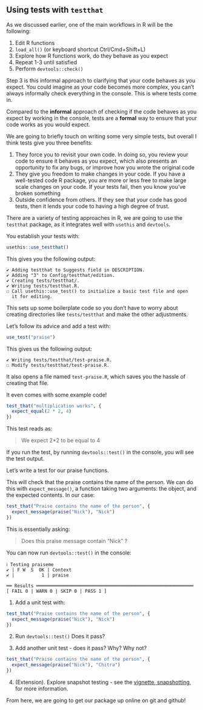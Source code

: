 ## Using tests with `testthat`

As we discussed earlier, one of the main workflows in R will be the following:

1. Edit R functions
2. `load_all()` (or keyboard shortcut Ctrl/Cmd+Shift+L)
3. Explore how R functions work, do they behave as you expect
4. Repeat 1-3 until satisfied
5. Perform `devtools::check()`

Step 3 is this informal approach to clarifying that your code behaves as you expect. You could imagine as your code becomes more complex, you can't always informally check everything in the console. This is where tests come in. 

Compared to the **informal** approach of checking if the code behaves as you expect by working in the console, tests are a **formal** way to ensure that your code works as you would expect.

We are going to briefly touch on writing some very simple tests, but overall I think tests give you three benefits:

1. They force you to revisit your own code. In doing so, you review your code to ensure it behaves as you expect, which also presents an opportunity to fix any bugs, or improve how you wrote the original code
2. They give you freedom to make changes in your code. If you have a well-tested code R package, you are more or less free to make large scale changes on your code. If your tests fail, then you know you've broken something
3. Outside confidence from others. If they see that your code has good tests, then it lends your code to having a high degree of trust.

There are a variety of testing approaches in R, we are going to use the `testthat` package, as it integrates well with `usethis` and `devtools`.

You establish your tests with: 

```r
usethis::use_testthat()
```

This gives you the following output:

```
✔ Adding testthat to Suggests field in DESCRIPTION.
✔ Adding "3" to Config/testthat/edition.
✔ Creating tests/testthat/.
✔ Writing tests/testthat.R.
☐ Call usethis::use_test() to initialize a basic test file and open
  it for editing.
```

This sets up some boilerplate code so you don't have to worry about creating directories like `tests/testthat` and make the other adjustments.

Let's follow its advice and add a test with:

```r
use_test("praise")
```

This gives us the following output:

```
✔ Writing tests/testthat/test-praise.R.
☐ Modify tests/testthat/test-praise.R.
```

It also opens a file named `test-praise.R`, which saves you the hassle of creating that file.

It even comes with some example code!

```r
test_that("multiplication works", {
  expect_equal(2 * 2, 4)
})
```

This test reads as:

> We expect 2*2 to be equal to 4

If you run the test, by running `devtools::test()` in the console, you will see the test output.


Let's write a test for our praise functions.

This will check that the praise contains the name of the person. We can do this with `expect_message()`, a function taking two arguments: the object, and the expected contents. In our case:

```r
test_that("Praise contains the name of the person", {
  expect_message(praise("Nick"), "Nick")
})
```

This is essentially asking: 

> Does this praise message contain "Nick" ?

You can now run `devtools::test()` in the console:

```
ℹ Testing praiseme
✔ | F W  S  OK | Context
✔ |          1 | praise                                              

══ Results ══════════════════════════════════════════════════════════
[ FAIL 0 | WARN 0 | SKIP 0 | PASS 1 ]
```

:::{.callout-tip title="Your Turn: add your first test"}

1. Add a unit test with:

```r
test_that("Praise contains the name of the person", {
  expect_message(praise("Nick"), "Nick")
})
```

2. Run `devtools::test()` Does it pass?

3. Add another unit test - does it pass? Why? Why not?

```r
test_that("Praise contains the name of the person", {
  expect_message(praise("Nick"), "Chitra")
})
```

4. (Extension). Explore snapshot testing - see the [vignette, snapshotting](https://testthat.r-lib.org/articles/snapshotting.html), for more information.

:::

From here, we are going to get our package up online on git and github!
